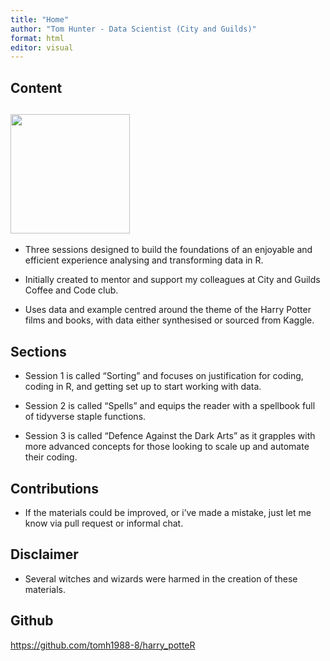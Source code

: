 ```yaml
---
title: "Home"
author: "Tom Hunter - Data Scientist (City and Guilds)"
format: html
editor: visual
---
```


## Content

##  ![](materials/images/logo.png){width="191"}

-   Three sessions designed to build the foundations of an enjoyable and efficient experience analysing and transforming data in R.

-   Initially created to mentor and support my colleagues at City and Guilds Coffee and Code club.

-   Uses data and example centred around the theme of the Harry Potter films and books, with data either synthesised or sourced from Kaggle.

## Sections

-   Session 1 is called "Sorting" and focuses on justification for coding, coding in R, and getting set up to start working with data.

-   Session 2 is called "Spells" and equips the reader with a spellbook full of tidyverse staple functions.

-   Session 3 is called "Defence Against the Dark Arts" as it grapples with more advanced concepts for those looking to scale up and automate their coding.

## Contributions

-   If the materials could be improved, or i've made a mistake, just let me know via pull request or informal chat.

## Disclaimer

-   Several witches and wizards were harmed in the creation of these materials.

## Github

<https://github.com/tomh1988-8/harry_potteR>
